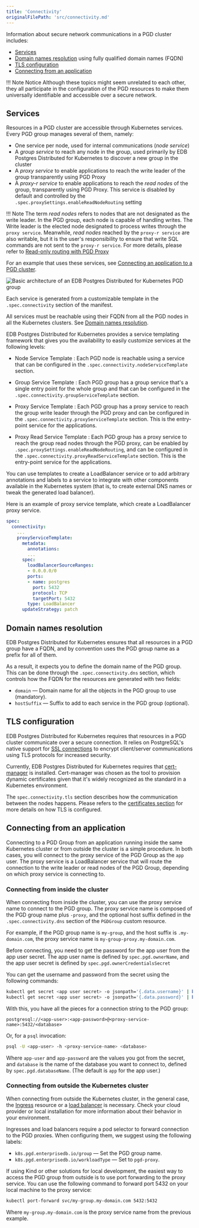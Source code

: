```yaml
---
title: 'Connectivity'
originalFilePath: 'src/connectivity.md'
---
```


Information about secure network communications in a
PGD cluster includes:

-   [Services](#services)
-   [Domain names resolution](#domain-names-resolution) using fully qualified domain names (FQDN)
-   [TLS configuration](#tls-configuration)
-   [Connecting from an application](#connecting-from-an-application)

!!! Note Notice
    Although these topics might seem unrelated to each other, they all
    participate in the configuration of the PGD resources to make them universally
    identifiable and accessible over a secure network.

## Services

Resources in a PGD cluster are accessible through Kubernetes services.
Every PGD group manages several of them, namely:

-   One service per node, used for internal communications (*node service*)
-   A *group service* to reach any node in the group, used primarily by EDB Postgres Distributed for Kubernetes
      to discover a new group in the cluster
-   A *proxy service* to enable applications to reach the write leader of the
      group transparently using PGD Proxy
-   A *proxy-r service* to enable applications to reach the *read nodes* of the
      group, transparently using PGD Proxy. This service is disabled by default
      and controlled by the `.spec.proxySettings.enableReadNodeRouting` setting

!!! Note
    The term *read nodes* refers to nodes that are not designated as the write leader.
    In the PGD group, each node is capable of handling writes. The Write leader is the
    elected node designated to process writes through the `proxy service`. Meanwhile,
    *read nodes* reached by the `proxy-r service` are also writable, but it is the user's
    responsibility to ensure that write SQL commands are not sent to the `proxy-r service`.
    For more details, please refer to [Read-only routing with PGD Proxy](/pgd/latest/routing/readonly/)

For an example that uses these services, see [Connecting an application to a PGD cluster](#connecting-to-a-pgd-cluster-from-an-application).

![Basic architecture of an EDB Postgres Distributed for Kubernetes PGD group](./images/pg4k-pgd-basic-architecture.png)

Each service is generated from a customizable template in the `.spec.connectivity`
section of the manifest.

All services must be reachable using their FQDN
from all the PGD nodes in all the Kubernetes clusters. See [Domain names resolution](#domain-names-resolution).

EDB Postgres Distributed for Kubernetes provides a service templating framework that gives you the
availability to easily customize services at the following levels:

-   Node Service Template
    :   Each PGD node is reachable using a service that can be configured in the
        `.spec.connectivity.nodeServiceTemplate` section.

-   Group Service Template
    :   Each PGD group has a group service that's a single entry point for the
        whole group and that can be configured in the
        `.spec.connectivity.groupServiceTemplate` section.

-   Proxy Service Template
    :   Each PGD group has a proxy service to reach the group write leader through
        the PGD proxy and can be configured in the `.spec.connectivity.proxyServiceTemplate`
        section. This is the entry-point service for the applications.

-   Proxy Read Service Template
    :   Each PGD group has a proxy service to reach the group read nodes through
        the PGD proxy, can be enabled by `.spec.proxySettings.enableReadNodeRouting`,
        and can be configured in the `.spec.connectivity.proxyReadServiceTemplate`
        section. This is the entry-point service for the applications.

You can use templates to create a LoadBalancer service or to add arbitrary
annotations and labels to a service to integrate with other components
available in the Kubernetes system (that is, to create external DNS names or tweak
the generated load balancer).

Here is an example of proxy service template, which create a LoadBalancer proxy service.

```yaml
spec:
  connectivity:
    ...
    proxyServiceTemplate:
      metadata:
        annotations:
        ...
      spec:
        loadBalancerSourceRanges:
        - 0.0.0.0/0
        ports:
        - name: postgres
          port: 5432
          protocol: TCP
          targetPort: 5432
        type: LoadBalancer
      updateStrategy: patch
```

## Domain names resolution

EDB Postgres Distributed for Kubernetes ensures that all resources in a PGD group have
a FQDN, and by convention uses the PGD group name as a prefix for all of them.

As a result, it expects you to define the domain name of the PGD group. This
can be done through the `.spec.connectivity.dns` section, which controls how the
FQDN for the resources are generated with two fields:

-   `domain` — Domain name for all the objects in the PGD group to use (mandatory).
-   `hostSuffix` — Suffix to add to each service in the PGD group (optional).

## TLS configuration

EDB Postgres Distributed for Kubernetes requires that resources in a PGD cluster communicate over a secure
connection. It relies on PostgreSQL's native support for [SSL connections](https://www.postgresql.org/docs/current/libpq-ssl.html)
to encrypt client/server communications using TLS protocols for increased
security.

Currently, EDB Postgres Distributed for Kubernetes requires that [cert-manager](https://cert-manager.io/) is installed.
Cert-manager was chosen as the tool to provision dynamic certificates
given that it's widely recognized as the standard in a Kubernetes
environment.

The `spec.connectivity.tls` section describes how the communication between the
nodes happens. Please refers to the [certificates section](certificates.md) for
more details on how TLS is configured.

## Connecting from an application

Connecting to a PGD Group from an application running inside the same Kubernetes cluster
or from outside the cluster is a simple procedure. In both cases, you will connect to
the proxy service of the PGD Group as the `app` user. The proxy service is a LoadBalancer
service that will route the connection to the write leader or read nodes of the PGD Group,
depending on which proxy service is connecting to.

### Connecting from inside the cluster

When connecting from inside the cluster, you can use the proxy service name to connect
to the PGD group. The proxy service name is composed of the PGD group name plus `-proxy`, and
the optional host suffix defined in the `.spec.connectivity.dns` section of the `PGDGroup`
custom resource.

For example, if the PGD group name is `my-group`, and the host suffix is `.my-domain.com`,
the proxy service name is `my-group-proxy.my-domain.com`.

Before connecting, you need to get the password for the app user from the app user
secret. The app user name is defined by `spec.pgd.ownerName`, and the app user secret is
defined by `spec.pgd.ownerCredentialsSecret`

You can get the username and password from the secret using the following commands:

```sh
kubectl get secret <app user secret> -o jsonpath='{.data.username}' | base64 --decode
kubectl get secret <app user secret> -o jsonpath='{.data.password}' | base64 --decode
```

With this, you have all the pieces for a connection string to the PGD group:

```text
postgresql://<app-user>:<app-password>@<proxy-service-name>:5432/<database>
```

Or, for a `psql` invocation:

```sh
psql -U <app-user> -h <proxy-service-name> <database>
```

Where `app-user` and `app-password` are the values you got from the secret,
and `database` is the name of the database you want to connect
to, defined by `spec.pgd.databaseName`. (The default is `app` for the app user.)

### Connecting from outside the Kubernetes cluster

When connecting from outside the Kubernetes cluster, in the general case,
the [Ingress](https://kubernetes.io/docs/concepts/services-networking/ingress/) resource or a [load balancer](https://kubernetes.io/docs/concepts/services-networking/service/#loadbalancer) is necessary.
Check your cloud provider or local installation for more information about their
behavior in your environment.

Ingresses and load balancers require a pod selector to forward connection to
the PGD proxies. When configuring them, we suggest using the following labels:

-   `k8s.pgd.enterprisedb.io/group` — Set the PGD group name.
-   `k8s.pgd.enterprisedb.io/workloadType` — Set to `pgd-proxy`.

If using Kind or other solutions for local development, the easiest way to
access the PGD group from outside is to use port forwarding
to the proxy service. You can use the following command to forward port 5432 on your
local machine to the proxy service:

```sh
kubectl port-forward svc/my-group.my-domain.com 5432:5432
```

Where `my-group.my-domain.com` is the proxy service name from the previous example.

